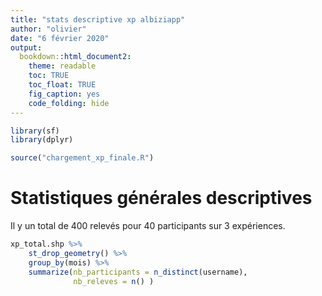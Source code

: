 ```yaml
---
title: "stats descriptive xp albiziapp"
author: "olivier"
date: "6 février 2020"
output: 
  bookdown::html_document2:
    theme: readable
    toc: TRUE
    toc_float: TRUE
    fig_caption: yes
    code_folding: hide
---
```

```r
library(sf)
library(dplyr)

source("chargement_xp_finale.R")
```


# Statistiques générales descriptives

Il y un total de 400 relevés pour 40 participants sur 3 expériences. 

```r
xp_total.shp %>% 
    st_drop_geometry() %>% 
    group_by(mois) %>% 
    summarize(nb_participants = n_distinct(username),
              nb_releves = n() )

```

